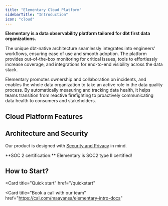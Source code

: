 ```yaml
---
title: "Elementary Cloud Platform"
sidebarTitle: "Introduction"
icon: "cloud"
---
```


**Elementary is a data observability platform tailored for dbt first data organizations.**

The unique dbt-native architecture seamlessly integrates into engineers' workflows, ensuring ease of use and smooth adoption. 
The platform provides out-of-the-box monitoring for critical issues, tools to effortlessly increase coverage, and integrations for end-to-end visibility across the data stack.

Elementary promotes ownership and collaboration on incidents, and enables the whole data organization to take an active role in the data quality process.
By automatically measuring and tracking data health, it helps teams transition from reactive firefighting to proactively communicating data health to consumers and stakeholders.

<Card title="When do I need a data observability platform? " href="/resources/business-case-data-observability-platform">
</Card>


## Cloud Platform Features

<Snippet file="cloud/features.mdx" />

## Architecture and Security

<Snippet file="cloud/how-it-works.mdx" />

Our product is designed with [Security and Privacy](/cloud/general/security-and-privacy) in mind.

<Check>
**SOC 2 certification:** Elementary is SOC2 type II certified!
</Check>


## How to Start? 

<Card
title="Quick start"
href="/quickstart"
></Card>

<Card
title="Book a call with our team"
href="https://cal.com/maayansa/elementary-intro-docs"
></Card>